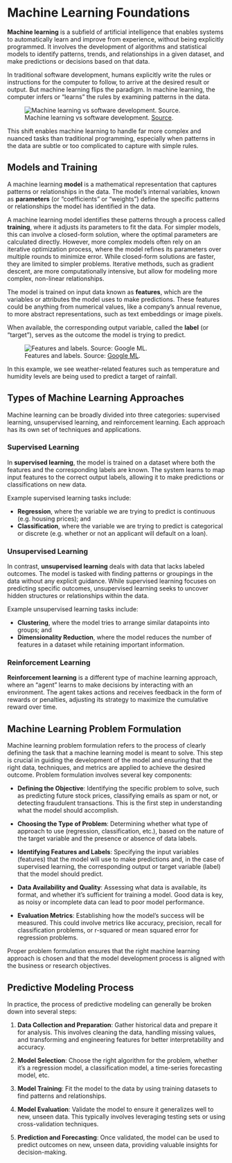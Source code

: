 # Machine Learning Foundations


**Machine learning** is a subfield of artificial intelligence that enables systems to automatically learn and improve from experience, without being explicitly programmed. It involves the development of algorithms and statistical models to identify patterns, trends, and relationships in a given dataset, and make predictions or decisions based on that data.


In traditional software development, humans explicitly write the rules or instructions for the computer to follow, to arrive at the desired result or output. But machine learning flips the paradigm. In machine learning, the computer infers or "learns" the rules by examining patterns in the data.

![Machine learning vs software development. [Source](https://www.avenga.com/wp-content/uploads/2021/12/image4-1.png).](../../../images/ml-vs-software.png)

<!--
![Machine learning vs software development. [Source](https://ttconsultants.com/software-machine-learning-patents-patentability-possibilities).](../../../images/ml-vs-software-bw.png)
-->

This shift enables machine learning to handle far more complex and nuanced tasks than traditional programming, especially when patterns in the data are subtle or too complicated to capture with simple rules.

## Models and Training


A machine learning **model** is a mathematical representation that captures patterns or relationships in the data. The model's internal variables, known as **parameters** (or "coefficients" or "weights") define the specific patterns or relationships the model has identified in the data.

A machine learning model identifies these patterns through a process called **training**, where it adjusts its parameters to fit the data. For simpler models, this can involve a closed-form solution, where the optimal parameters are calculated directly. However, more complex models often rely on an iterative optimization process, where the model refines its parameters over multiple rounds to minimize error.  While closed-form solutions are faster, they are limited to simpler problems. Iterative methods, such as gradient descent, are more computationally intensive, but allow for modeling more complex, non-linear relationships.

The model is trained on input data known as **features**, which are the variables or attributes the model uses to make predictions. These features could be anything from numerical values, like a company's annual revenue, to more abstract representations, such as text embeddings or image pixels.

When available, the corresponding output variable, called the **label** (or "target"), serves as the outcome the model is trying to predict.


![Features and labels. Source: [Google ML](https://developers.google.com/machine-learning/intro-to-ml/supervised).](../../../images/features-labels.png)

In this example, we see weather-related features such as temperature and humidity levels are being used to predict a target of rainfall.




## Types of Machine Learning Approaches

Machine learning can be broadly divided into three categories: supervised learning, unsupervised learning, and reinforcement learning. Each approach has its own set of techniques and applications.

### Supervised Learning

In **supervised learning**, the model is trained on a dataset where both the features and the corresponding labels are known. The system learns to map input features to the correct output labels, allowing it to make predictions or classifications on new data.

Example supervised learning tasks include:

  + **Regression**, where the variable we are trying to predict is continuous (e.g. housing prices); and
  + **Classification**, where the variable we are trying to predict is categorical or discrete (e.g. whether or not an applicant will default on a loan).


### Unsupervised Learning

In contrast, **unsupervised learning** deals with data that lacks labeled outcomes. The model is tasked with finding patterns or groupings in the data without any explicit guidance. While supervised learning focuses on predicting specific outcomes, unsupervised learning seeks to uncover hidden structures or relationships within the data.

Example unsupervised learning tasks include:

  + **Clustering**, where the model tries to arrange similar datapoints into groups; and
  + **Dimensionality Reduction**, where the model reduces the number of features in a dataset while retaining important information.


### Reinforcement Learning

**Reinforcement learning** is a different type of machine learning approach, where an "agent" learns to make decisions by interacting with an environment. The agent takes actions and receives feedback in the form of rewards or penalties, adjusting its strategy to maximize the cumulative reward over time.


## Machine Learning Problem Formulation

Machine learning problem formulation refers to the process of clearly defining the task that a machine learning model is meant to solve. This step is crucial in guiding the development of the model and ensuring that the right data, techniques, and metrics are applied to achieve the desired outcome. Problem formulation involves several key components:

  + **Defining the Objective**: Identifying the specific problem to solve, such as predicting future stock prices, classifying emails as spam or not, or detecting fraudulent transactions. This is the first step in understanding what the model should accomplish.

  + **Choosing the Type of Problem**: Determining whether what type of approach to use (regression, classification, etc.), based on the nature of the target variable and the presence or absence of data labels.

  + **Identifying Features and Labels**: Specifying the input variables (features) that the model will use to make predictions and, in the case of supervised learning, the corresponding output or target variable (label) that the model should predict.

  + **Data Availability and Quality**: Assessing what data is available, its format, and whether it's sufficient for training a model. Good data is key, as noisy or incomplete data can lead to poor model performance.

  + **Evaluation Metrics**: Establishing how the model's success will be measured. This could involve metrics like accuracy, precision, recall for classification problems, or r-squared or mean squared error for regression problems.

Proper problem formulation ensures that the right machine learning approach is chosen and that the model development process is aligned with the business or research objectives.



## Predictive Modeling Process

In practice, the process of predictive modeling can generally be broken down into several steps:

  1. **Data Collection and Preparation**: Gather historical data and prepare it for analysis. This involves cleaning the data, handling missing values, and transforming and engineering features for better interpretability and accuracy.

  2. **Model Selection**: Choose the right algorithm for the problem, whether it's a regression model, a classification model, a time-series forecasting model, etc.

  3. **Model Training**: Fit the model to the data by using training datasets to find patterns and relationships.

  4. **Model Evaluation**: Validate the model to ensure it generalizes well to new, unseen data. This typically involves leveraging testing sets or using cross-validation techniques.

  5. **Prediction and Forecasting**: Once validated, the model can be used to predict outcomes on new, unseen data, providing valuable insights for decision-making.
